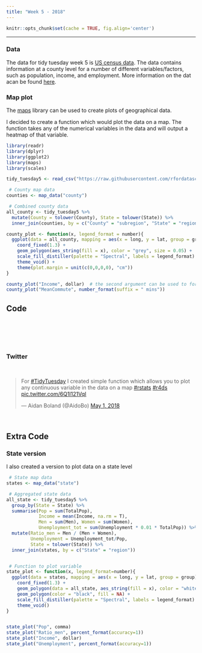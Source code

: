 ```yaml
---
title: "Week 5 - 2018"
---
```


```r
knitr::opts_chunk$set(cache = TRUE, fig.align='center')
```

***

### Data

The data for tidy tuesday week 5 is [US census data](https://github.com/rfordatascience/tidytuesday/tree/master/data/2018/2018-04-30). The data contains information at a county level for a number of different variables/factors, such as population, income, and employment. More information on the dat acan be found [here](https://www.kaggle.com/muonneutrino/us-census-demographic-data).


### Map plot

The
<a href="https://CRAN.R-project.org/package=maps" target="_blank">maps</a>
library can be used to create plots of geographical data.  

I decided to create a function which would plot the data on a map. The function takes any of the numerical variables in the data and will output a heatmap of that variable.

```r
library(readr)
library(dplyr)
library(ggplot2)
library(maps)
library(scales)

tidy_tuesday5 <- read_csv("https://raw.githubusercontent.com/rfordatascience/tidytuesday/master/data/2018/2018-04-30/week5_acs2015_county_data.csv")

 # County map data
counties <- map_data("county")

 # Combined county data
all_county <- tidy_tuesday5 %>% 
  mutate(County = tolower(County), State = tolower(State)) %>%
  inner_join(counties, by = c("County" = "subregion", "State" = "region"))

county_plot <- function(x, legend_format = number){
  ggplot(data = all_county, mapping = aes(x = long, y = lat, group = group)) + 
    coord_fixed(1.3) + 
    geom_polygon(aes_string(fill = x), color = "grey", size = 0.05) +
    scale_fill_distiller(palette = "Spectral", labels = legend_format) +
    theme_void() +
    theme(plot.margin = unit(c(0,0,0,0), "cm"))
}

county_plot("Income", dollar)  # the second argument can be used to format the legend (see `scales` package)
county_plot("MeanCommute", number_format(suffix = " mins"))
```


## Code

```r
```

<br>  
<br>  

### Twitter

<br>
<div align="center">
<blockquote class="twitter-tweet" data-lang="en"><p lang="en" dir="ltr">For <a href="https://twitter.com/hashtag/TidyTuesday?src=hash&amp;ref_src=twsrc%5Etfw">#TidyTuesday</a> I created simple function which allows you to plot any continuous variable in the data on a map <a href="https://twitter.com/hashtag/rstats?src=hash&amp;ref_src=twsrc%5Etfw">#rstats</a> <a href="https://twitter.com/hashtag/r4ds?src=hash&amp;ref_src=twsrc%5Etfw">#r4ds</a> <a href="https://t.co/6Q1I121VqI">pic.twitter.com/6Q1I121VqI</a></p>&mdash; Aidan Boland (@AidoBo) <a href="https://twitter.com/AidoBo/status/991338257391804416?ref_src=twsrc%5Etfw">May 1, 2018</a></blockquote>
<script async src="https://platform.twitter.com/widgets.js" charset="utf-8"></script>
</div>
<br>


## Extra Code

### State version

I also created a version to plot data on a state level
```r
 # State map data
states <- map_data("state")

 # Aggregated state data
all_state <- tidy_tuesday5 %>%
  group_by(State = State) %>%
  summarise(Pop = sum(TotalPop),
            Income = mean(Income, na.rm = T),
            Men = sum(Men), Women = sum(Women),
            Unemployment_tot = sum(Unemployment * 0.01 * TotalPop)) %>%
  mutate(Ratio_men = Men / (Men + Women), 
         Unemployment = Unemployment_tot/Pop, 
         State = tolower(State)) %>%
  inner_join(states, by = c("State" = "region"))


 # Function to plot variable
state_plot <- function(x, legend_format=number){
  ggplot(data = states, mapping = aes(x = long, y = lat, group = group)) +
    coord_fixed(1.3) +
    geom_polygon(data = all_state, aes_string(fill = x), color = "white") +
    geom_polygon(color = "black", fill = NA) +
    scale_fill_distiller(palette = "Spectral", labels = legend_format) +
    theme_void()
}


state_plot("Pop", comma)
state_plot("Ratio_men", percent_format(accuracy=1))
state_plot("Income", dollar)
state_plot("Unemployment", percent_format(accuracy=1))
```



